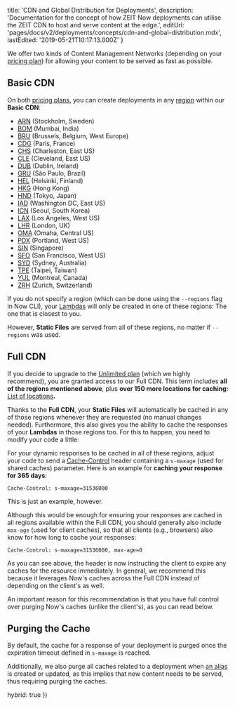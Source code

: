 
  title: 'CDN and Global Distribution for Deployments',
  description:
    'Documentation for the concept of how ZEIT Now deployments can utilise the ZEIT CDN to host and serve content at the edge.',
  editUrl: 'pages/docs/v2/deployments/concepts/cdn-and-global-distribution.mdx',
  lastEdited: '2019-05-21T10:17:13.000Z'
}

We offer two kinds of Content Management Networks (depending on your [pricing plan](/pricing)) for allowing your content to be served as fast as possible.

## Basic CDN

On both [pricing plans](/pricing), you can create deployments in any [region](/docs/v2/platform/regions-and-providers) within our **Basic CDN**:

- [ARN](https://arn.zeit.co) (Stockholm, Sweden)
- [BOM](https://bom.zeit.co) (Mumbai, India)
- [BRU](https://bru.zeit.co) (Brussels, Belgium, West Europe)
- [CDG](https://cdg.zeit.co) (Paris, France)
- [CHS](https://chs.zeit.co) (Charleston, East US)
- [CLE](https://cle.zeit.co) (Cleveland, East US)
- [DUB](https://dub.zeit.co) (Dublin, Ireland)
- [GRU](https://gru.zeit.co) (São Paulo, Brazil)
- [HEL](https://hel.zeit.co) (Helsinki, Finland)
- [HKG](https://hkg.zeit.co) (Hong Kong)
- [HND](https://hnd.zeit.co) (Tokyo, Japan)
- [IAD](https://iad.zeit.co) (Washington DC, East US)
- [ICN](https://icn.zeit.co) (Seoul, South Korea)
- [LAX](https://lax.zeit.co) (Los Angeles, West US)
- [LHR](https://lhr.zeit.co) (London, UK)
- [OMA](https://oma.zeit.co) (Omaha, Central US)
- [PDX](https://pdx.zeit.co) (Portland, West US)
- [SIN](https://sin.zeit.co) (Singapore)
- [SFO](https://sfo.zeit.co) (San Francisco, West US)
- [SYD](https://syd.zeit.co) (Sydney, Australia)
- [TPE](https://tpe.zeit.co) (Taipei, Taiwan)
- [YUL](https://yul.zeit.co) (Montreal, Canada)
- [ZRH](https://zrh.zeit.co) (Zurich, Switzerland)

If you do not specify a region (which can be done using the `--regions` flag in Now CLI), your [Lambdas](/docs/v2/deployments/concepts/lambdas) will only be created in one of these regions: The one that is closest to you.

However, **Static Files** are served from all of these regions, no matter if `--regions` was used.

## Full CDN

If you decide to upgrade to the [Unlimited plan](/pricing) (which we highly recommend), you are granted access to our Full CDN. This term includes **all of the regions mentioned above**, plus **over 150 more locations for caching:** [List of locations](/cdn)**.**

Thanks to the **Full CDN**, your **Static Files** will automatically be cached in any of those regions whenever they are requested (no manual changes needed). Furthermore, this also gives you the ability to cache the responses of your **Lambdas** in those regions too. For this to happen, you need to modify your code a little:

For your dynamic responses to be cached in all of these regions, adjust your code to send a [Cache-Control](https://developer.mozilla.org/en-US/docs/Web/HTTP/Headers/Cache-Control) header containing a `s-maxage` (used for shared caches) parameter. Here is an example for **caching your response for 365 days**:

```
Cache-Control: s-maxage=31536000
```

This is just an example, however.

Although this would be enough for ensuring your responses are cached in all regions available within the Full CDN, you should generally also include `max-age` (used for client caches), so that all clients (e.g., browsers) also know for how long to cache your responses:

```
Cache-Control: s-maxage=31536000, max-age=0
```

As you can see above, the header is now instructing the client to expire any caches for the resource immediately. In general, we recommend this because it leverages Now's caches across the Full CDN instead of depending on the client's as well.

An important reason for this recommendation is that you have full control over purging Now's caches (unlike the client's), as you can read below.

## Purging the Cache

By default, the cache for a response of your deployment is purged once the expiration timeout defined in `s-maxage` is reached.

Additionally, we also purge all caches related to a deployment when [an alias](/docs/v2/domains-and-aliases/aliasing-a-deployment) is created or updated, as this implies that new content needs to be served, thus requiring purging the caches.

  hybrid: true
})
